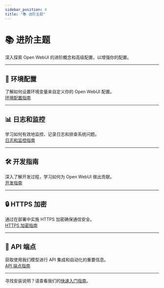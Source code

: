 ```yaml
---
sidebar_position: 4
title: "📚 进阶主题"
---
```


# 📚 进阶主题

深入探索 Open WebUI 的进阶概念和高级配置，以增强你的配置。

---

## 🔧 环境配置  
了解如何设置环境变量来自定义你的 Open WebUI 配置。  
[环境配置指南](/getting-started/advanced-topics/env-configuration)

---

## 📊 日志和监控  
学习如何有效地监控、记录日志和排查系统问题。  
[日志和监控指南](/getting-started/advanced-topics/logging)

---

## 🛠️ 开发指南  
深入了解开发过程，学习如何为 Open WebUI 做出贡献。  
[开发指南](/getting-started/advanced-topics/development)

---

## 🔒 HTTPS 加密  
通过在部署中实施 HTTPS 加密确保通信安全。  
[HTTPS 加密指南](/getting-started/advanced-topics/https-encryption)

---

## 🔗 API 端点  
获取使用我们模型进行 API 集成和自动化的重要信息。  
[API 端点指南](/getting-started/advanced-topics/api-endpoints)

---

寻找安装说明？请查看我们的[快速入门指南](/getting-started/quick-start)。  